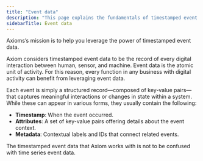 ```yaml
---
title: "Event data"
description: "This page explains the fundamentals of timestamped event data in Axiom."
sidebarTitle: Event data
---
```


Axioms’s mission is to help you leverage the power of timestamped event data.

Axiom considers timestamped event data to be the record of every digital interaction between human, sensor, and machine. Event data is the atomic unit of activity. For this reason, every function in any business with digital activity can benefit from leveraging event data.

Each event is simply a structured record—composed of key-value pairs—that captures meaningful interactions or changes in state within a system. While these can appear in various forms, they usually contain the following:

- **Timestamp**: When the event occurred.
- **Attributes**: A set of key-value pairs offering details about the event context.
- **Metadata**: Contextual labels and IDs that connect related events.

<Note>
The timestamped event data that Axiom works with is not to be confused with time series event data.
</Note>